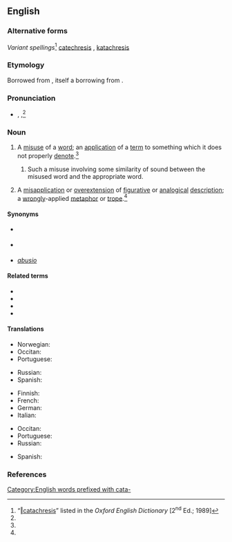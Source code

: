 ==English==
{{wikipedia}}

===Alternative forms===
''Variant spellings''<ref name="OED">“[http://dictionary.oed.com/cgi/entry/50034338 ‖catachresis]” listed in the ''Oxford English Dictionary'' [2<sup>nd</sup> Ed.; 1989]</ref> [[catechresis]] {{qualifier|17 <sup>th</sup> century, obsolete, now a misspelling}}, [[katachresis]] {{qualifier|17 <sup>th</sup> century}}

===Etymology===
Borrowed from {{bor|en|la|catachrēsis}}, itself a borrowing from {{der|en|grc|κατάχρησις||misuse (of a word)}}.

===Pronunciation===
* {{a|RP}} {{enPR|kătəkrēʹsĭs}}, {{IPA|/kætəˈkɹiːsɪs/|lang=en}},<ref name="OED"/>

===Noun===
{{en-noun|catachreses}}

# A [[misuse]] of a [[word]]; an [[application]] of a [[term]] to something which it does not properly [[denote]].<ref name="OED"/>
## {{lb|en|often, especially}} Such a misuse involving some similarity of sound between the misused word and the appropriate word.
# {{lb|en|rhetoric}} A [[misapplication]] or [[overextension]] of [[figurative]] or [[analogical]] [[description]]; a [[wrong]]ly-applied [[metaphor]] or [[trope]].<ref name="OED"/>

====Synonyms====
* {{sense|misuse of a word, regardless of similar sounds}} {{l|en|misnomer}}
* {{sense|misuse of a word, with similar sounds}} {{l|en|malapropism}}
* {{sense|(rhetoric) bad metaphor or trope}} ''[[abusio]]''

====Related terms====
* {{l|en|catachresized}}
* {{l|en|catachrestic}}
* {{l|en|catachrestical}}
* {{l|en|catachrestically}}

====Translations====
{{trans-top|misuse of a word}}
* Norwegian: {{t|no|katakrese|m}}
* Occitan: {{t|oc|catacrèsi|f}}
* Portuguese: {{t+|pt|catacrese|f}}
{{trans-mid}}
* Russian: {{t+|ru|катахре́за|f}}
* Spanish: {{t|es|[[impropiedad]] [[léxica]]|f}}
{{trans-bottom}}

{{trans-top|(''rhetoric'') bad metaphor or trope}}
* Finnish: {{t|fi|katakreesi}}
* French: {{t+|fr|catachrèse|f}}
* German: {{t|de|Katachrese|f}}
* Italian: {{t+|it|catacresi|f}}
{{trans-mid}}
* Occitan: {{t|oc|catacrèsi|f}}
* Portuguese: {{t+|pt|catacrese|f}}
* Russian: {{t+|ru|катахре́за|f}}
{{trans-bottom}}

{{trans-top|(''rhetoric'') forced metaphor}}
* Spanish: {{t+|es|catacresis|f}}
{{trans-mid}}
{{trans-bottom}}

===References===
<references/>

[[Category:English words prefixed with cata-]]